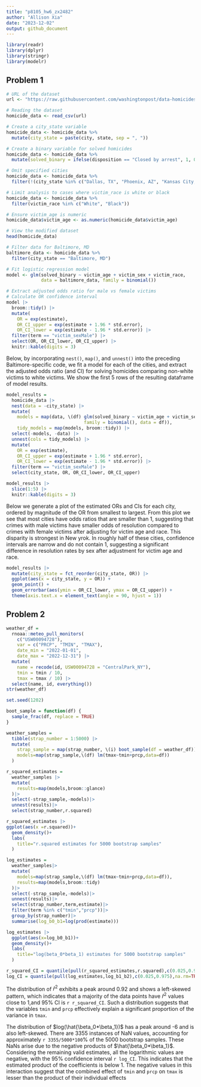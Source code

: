 ```yaml
---
title: "p8105_hw6_zx2482"
author: "Allison Xia"
date: "2023-12-02"
output: github_document
---
```


```r
library(readr)
library(dplyr)
library(stringr)
library(modelr)
```

## Problem 1

```r
# URL of the dataset
url <- "https://raw.githubusercontent.com/washingtonpost/data-homicides/master/homicide-data.csv"

# Reading the dataset
homicide_data <- read_csv(url)

```
```r
# Create a city_state variable
homicide_data <- homicide_data %>%
  mutate(city_state = paste(city, state, sep = ", "))

# Create a binary variable for solved homicides
homicide_data <- homicide_data %>%
  mutate(solved_binary = ifelse(disposition == "Closed by arrest", 1, 0))

# Omit specified cities
homicide_data <- homicide_data %>%
  filter(!(city_state %in% c("Dallas, TX", "Phoenix, AZ", "Kansas City, MO", "Tulsa, AL"))) 

# Limit analysis to cases where victim_race is white or black
homicide_data <- homicide_data %>%
  filter(victim_race %in% c("White", "Black"))

# Ensure victim_age is numeric
homicide_data$victim_age <- as.numeric(homicide_data$victim_age)

# View the modified dataset
head(homicide_data)
```

```r
# Filter data for Baltimore, MD
baltimore_data <- homicide_data %>%
  filter(city_state == "Baltimore, MD")

# Fit logistic regression model
model <- glm(solved_binary ~ victim_age + victim_sex + victim_race, 
             data = baltimore_data, family = binomial())

# Extract adjusted odds ratio for male vs female victims
# Calculate OR confidence interval
model |> 
  broom::tidy() |> 
  mutate(
    OR = exp(estimate), 
    OR_CI_upper = exp(estimate + 1.96 * std.error),
    OR_CI_lower = exp(estimate - 1.96 * std.error)) |> 
  filter(term == "victim_sexMale") |> 
  select(OR, OR_CI_lower, OR_CI_upper) |>
  knitr::kable(digits = 3)
```

Below, by incorporating `nest()`, `map()`, and `unnest()` into the preceding Baltimore-specific code, we fit a model for each of the cities, and extract the adjusted odds ratio (and CI) for solving homicides comparing non-white victims to white victims. We show the first 5 rows of the resulting dataframe of model results.

```r
model_results = 
  homicide_data |> 
  nest(data = -city_state) |> 
  mutate(
    models = map(data, \(df) glm(solved_binary ~ victim_age + victim_sex + victim_race, 
                             family = binomial(), data = df)),
    tidy_models = map(models, broom::tidy)) |> 
  select(-models, -data) |> 
  unnest(cols = tidy_models) |> 
  mutate(
    OR = exp(estimate), 
    OR_CI_upper = exp(estimate + 1.96 * std.error),
    OR_CI_lower = exp(estimate - 1.96 * std.error)) |> 
  filter(term == "victim_sexMale") |> 
  select(city_state, OR, OR_CI_lower, OR_CI_upper)

model_results |>
  slice(1:5) |> 
  knitr::kable(digits = 3)
```

Below we generate a plot of the estimated ORs and CIs for each city, ordered by magnitude of the OR from smallest to largest. From this plot we see that most cities have odds ratios that are smaller than 1, suggesting that crimes with male victims have smaller odds of resolution compared to crimes with female victims after adjusting for victim age and race. This disparity is strongest in New yrok. In roughly half of these cities, confidence intervals are narrow and do not contain 1, suggesting a significant difference in resolution rates by sex after adjustment for victim age and race. 

```r
model_results |> 
  mutate(city_state = fct_reorder(city_state, OR)) |> 
  ggplot(aes(x = city_state, y = OR)) + 
  geom_point() + 
  geom_errorbar(aes(ymin = OR_CI_lower, ymax = OR_CI_upper)) + 
  theme(axis.text.x = element_text(angle = 90, hjust = 1))
```

## Problem 2

```r
weather_df = 
  rnoaa::meteo_pull_monitors(
    c("USW00094728"),
    var = c("PRCP", "TMIN", "TMAX"), 
    date_min = "2022-01-01",
    date_max = "2022-12-31") |>
  mutate(
    name = recode(id, USW00094728 = "CentralPark_NY"),
    tmin = tmin / 10,
    tmax = tmax / 10) |>
  select(name, id, everything())
str(weather_df)
```

```r
set.seed(1202)

boot_sample = function(df) {
  sample_frac(df, replace = TRUE)
}

weather_samples = 
  tibble(strap_number = 1:5000) |> 
  mutate(
    strap_sample = map(strap_number, \(i) boot_sample(df = weather_df)),
    models=map(strap_sample,\(df) lm(tmax~tmin+prcp,data=df))
  )
```

```r
r_squared_estimates = 
  weather_samples |> 
  mutate(
    results=map(models,broom::glance)
  )|>
  select(-strap_sample,-models)|>
  unnest(results)|>
  select(strap_number,r.squared)
```


```r
r_squared_estimates |> 
ggplot(aes(x =r.squared))+
  geom_density()+
  labs(
    title="r.squared estimates for 5000 bootstrap samples"
  )
```

```r
log_estimates = 
  weather_samples|>
  mutate(
    models=map(strap_sample,\(df) lm(tmax~tmin+prcp,data=df)),
    results=map(models,broom::tidy)
  )|>
  select(-strap_sample,-models)|>
  unnest(results)|>
  select(strap_number,term,estimate)|>
  filter(term %in% c("tmin","prcp"))|>
  group_by(strap_number)|>
  summarise(log_b0_b1=log(prod(estimate)))
```
```r
log_estimates |> 
  ggplot(aes(x=log_b0_b1))+
  geom_density()+
  labs(
    title="log(beta_0*beta_1) estimates for 5000 bootstrap samples"
  )
```
```r
r_squared_CI = quantile(pull(r_squared_estimates,r.squared),c(0.025,0.975))
log_CI = quantile(pull(log_estimates,log_b1_b2),c(0.025,0.975),na.rm=TRUE)
```

The distribution of $\hat{r}^2$ exhibits a peak around 0.92 and shows a left-skewed pattern, which indicates that a majority of the data points have $\hat{r}^2$ values close to 1,and 95% CI is `r r_squared_CI`. Such a distribution suggests that the variables `tmin` and `prcp` effectively explain a significant proportion of the variance in `tmax`.

The distribution of $log(\hat{\beta_0*\beta_1})$ has a peak around -6 and is also left-skewed. There are 3355 instances of NaN values, accounting for approximately `r 3355/5000*100`% of the 5000 bootstrap samples. These NaNs arise due to the negative products of $\hat{\beta_0*\beta_1}$. Considering the remaining valid estimates, all the logarithmic values are negative, with the 95% confidence interval `r log_CI`. This indicates that the estimated product of the coefficients is below 1. The negative values in this interaction suggest that the combined effect of `tmin` and `prcp` on `tmax` is lesser than the product of their individual effects

